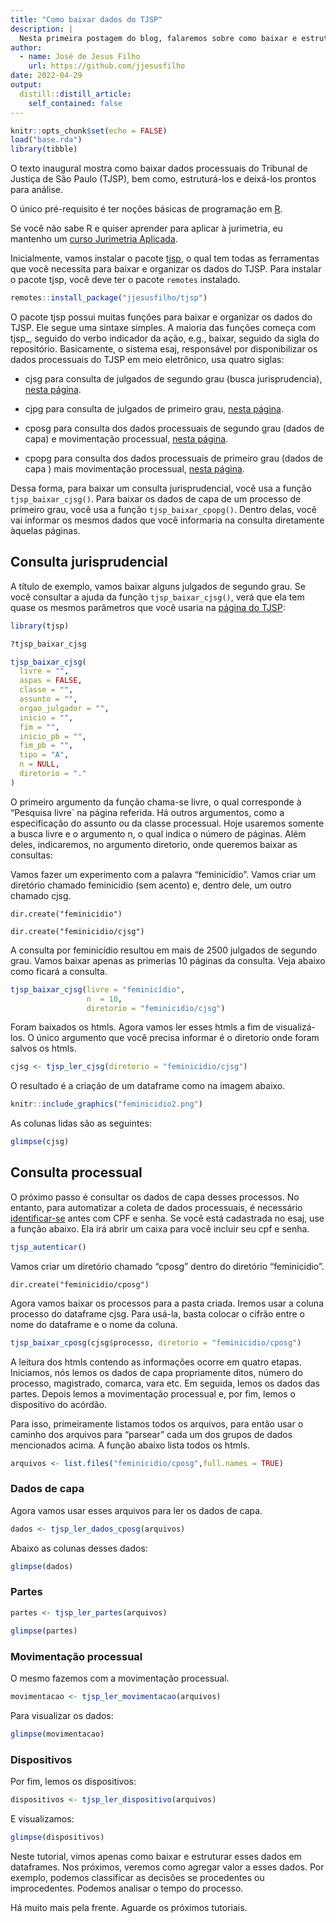 ```yaml
---
title: "Como baixar dados do TJSP"
description: |
  Nesta primeira postagem do blog, falaremos sobre como baixar e estruturar dados do Tribunal de Justiça de São Paulo. Nas próximas, veremos como agregar valor a esses dados e como aplicar técnicas de machine learning  e métodos estatísticos para analisar e fazer predições.
author:
  - name: José de Jesus Filho
    url: https://github.com/jjesusfilho
date: 2022-04-29
output:
  distill::distill_article:
    self_contained: false
---
```



```r
knitr::opts_chunk$set(echo = FALSE)
load("base.rda")
library(tibble)
```

O texto inaugural mostra como baixar dados processuais do Tribunal de Justiça de São Paulo (TJSP), bem como, estruturá-los e deixá-los prontos para análise. 


O único pré-requisito é ter noções básicas de programação em [R](https://www.r-project.org/). 

Se você não sabe R e quiser aprender para aplicar à jurimetria, eu mantenho um [curso Jurimetria Aplicada](jurimetria.consudata.com.br).

Inicialmente, vamos instalar o pacote [tjsp](https://tjsp.consudata.com.br), o qual tem todas as ferramentas que você necessita para baixar e organizar os dados do TJSP. Para instalar o pacote tjsp, você deve ter o pacote `remotes` instalado.

```r
remotes::install_package("jjesusfilho/tjsp")
```

O pacote tjsp possui muitas funções para baixar e organizar os dados do TJSP. Ele segue uma sintaxe simples. A maioria das funções começa com tjsp_, seguido do verbo indicador da ação, e.g., baixar, seguido da sigla do repositório. Basicamente, o sistema esaj, responsável por disponibilizar os dados processuais do TJSP em meio eletrônico, usa quatro siglas: 

-  cjsg para consulta de julgados de segundo grau (busca jurisprudencia), [nesta página](https://esaj.tjsp.jus.br/cjsg/resultadoCompleta.do).

- cjpg para consulta de julgados de primeiro grau, [nesta página](https://esaj.tjsp.jus.br/cjpg/).

- cposg para consulta dos dados processuais de segundo grau (dados de capa) e movimentação processual, [nesta página](https://esaj.tjsp.jus.br/cposg/open.do).

- cpopg para consulta dos dados processuais de primeiro grau (dados de capa ) mais movimentação processual, [nesta página](https://esaj.tjsp.jus.br/cpopg/open.do).

Dessa forma, para baixar um consulta jurisprudencial, você usa a função `tjsp_baixar_cjsg()`. Para baixar os dados de capa de um processo de primeiro grau, você usa a função `tjsp_baixar_cpopg()`. Dentro delas, você vai informar os mesmos dados que você informaria na consulta diretamente àquelas páginas. 

## Consulta jurisprudencial

A título de exemplo, vamos baixar alguns julgados de segundo grau. Se você consultar a ajuda da função `tjsp_baixar_cjsg()`, verá que ela tem quase os mesmos parâmetros que você usaria na [página do TJSP](https://esaj.tjsp.jus.br/cjsg/consultaCompleta.do):

```r
library(tjsp)

?tjsp_baixar_cjsg

```

```r
tjsp_baixar_cjsg(
  livre = "",
  aspas = FALSE,
  classe = "",
  assunto = "",
  orgao_julgador = "",
  inicio = "",
  fim = "",
  inicio_pb = "",
  fim_pb = "",
  tipo = "A",
  n = NULL,
  diretorio = "."
)
```

O primeiro argumento da função chama-se livre, o qual corresponde à "Pesquisa livre` na página referida. Há outros argumentos, como a especificação do assunto ou da classe processual. Hoje usaremos somente a busca livre e o argumento n, o qual indica o número de páginas. Além deles, indicaremos, no argumento diretorio, onde queremos baixar as consultas:

Vamos fazer um experimento com a palavra "feminicídio". Vamos criar um diretório chamado feminicidio (sem acento) e, dentro dele, um outro chamado cjsg.

```
dir.create("feminicidio")

dir.create("feminicidio/cjsg")
```

A consulta por feminicídio resultou em mais de 2500 julgados de segundo grau. Vamos baixar apenas as primerias 10 páginas da consulta. Veja abaixo como ficará a consulta.

```r
tjsp_baixar_cjsg(livre = "feminicídio",
                 n  = 10,
                 diretorio = "feminicidio/cjsg")
```

Foram baixados os htmls. Agora vamos ler esses htmls a fim de visualizá-los. O único argumento que você precisa informar é o diretorio onde foram salvos os  htmls.

```r
cjsg <- tjsp_ler_cjsg(diretorio = "feminicidio/cjsg")
```
O resultado é a criação de um dataframe como na imagem abaixo.

```r
knitr::include_graphics("feminicidio2.png")
```

As colunas lidas são as seguintes:

```r
glimpse(cjsg)
```


## Consulta processual

O próximo passo é consultar os dados de capa desses processos. No entanto, para automatizar a coleta de dados processuais, é necessário [identificar-se](https://esaj.tjsp.jus.br/sajcas/login) antes com CPF e senha. Se você está cadastrada no esaj, use a função abaixo. Ela irá abrir um caixa para você incluir seu cpf e senha.

```r
tjsp_autenticar()
```

Vamos criar um diretório chamado "cposg" dentro do diretório "feminicidio".

```
dir.create("feminicidio/cposg")
```

Agora vamos baixar os processos para a pasta criada. Iremos usar a coluna processo do dataframe cjsg. Para usá-la, basta colocar o cifrão entre o nome do dataframe e o nome da coluna.

```r
tjsp_baixar_cposg(cjsg$processo, diretorio = "feminicidio/cposg")
```

A leitura dos htmls contendo as informações ocorre em quatro etapas. Iniciamos, nós lemos os dados de capa propriamente ditos, número do processo, magistrado, comarca, vara etc. Em seguida, lemos os dados das partes. Depois lemos a movimentação processual e, por fim, lemos o dispositivo do acórdão. 

Para isso, primeiramente listamos todos os arquivos, para então usar o caminho dos arquivos para "parsear" cada um dos grupos de dados mencionados acima. A função abaixo lista todos os htmls.

```r
arquivos <- list.files("feminicidio/cposg",full.names = TRUE)
```

### Dados de capa 
Agora vamos usar esses arquivos para ler os dados de capa.

```r
dados <- tjsp_ler_dados_cposg(arquivos)
```

Abaixo as colunas desses dados:

```r

glimpse(dados)

```


### Partes

```r
partes <- tjsp_ler_partes(arquivos)
```


```r
glimpse(partes)
```

### Movimentação processual

O mesmo fazemos com a movimentação processual.

```r
movimentacao <- tjsp_ler_movimentacao(arquivos)
```

Para visualizar os dados:

```r
glimpse(movimentacao)
```


### Dispositivos

Por fim, lemos os dispositivos:

```r
dispositivos <- tjsp_ler_dispositivo(arquivos)
```
E visualizamos:

```r

glimpse(dispositivos)

```

Neste tutorial, vimos apenas como baixar e estruturar esses dados em dataframes. Nos próximos, veremos como agregar valor a esses dados. Por exemplo, podemos classificar as decisões se procedentes ou improcedentes. Podemos analisar o tempo do processo.

Há muito mais pela frente. Aguarde os próximos tutoriais.




